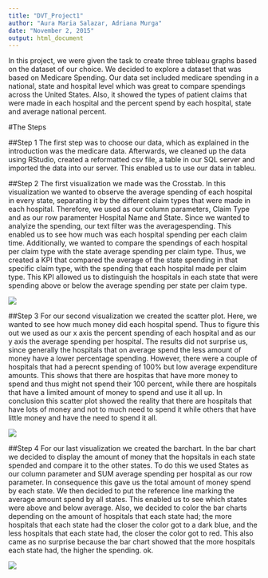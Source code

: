 ```yaml
---
title: "DVT_Project1"
author: "Aura Maria Salazar, Adriana Murga"
date: "November 2, 2015"
output: html_document
---
```

  
In this project, we were given the task to create three tableau graphs based on the dataset of our choice. We decided to explore a dataset that was based on Medicare Spending. Our data set included medicare spending in a national, state and hospital level which was great to compare spendings across the United States. Also, it showed the types of patient claims that were made in each hospital and the percent spend by each hospital, state and average national percent. 

#The Steps

##Step 1
The first step was to choose our data, which as explained in the introduction was the medicare data. Afterwards, we cleaned up the data using RStudio, created a reformatted csv file, a table in our SQL server and imported the data into our server. This enabled us to use our data in tableu. 

##Step 2
The first visualization we made was the Crosstab. In this visualization we wanted to observe the average spending of each hospital in every state, separating it by the different claim types that were made in each hospital. Therefore, we used as our column parameters, Claim Type and as our row paramenter Hospital Name and State. Since we wanted to analyize the spending, our text filter was the averagespending. This enabled us to see how much was each hospital spending per each claim time. Additionally, we wanted to compare the spendings of each hospital per claim type with the state average spending per claim type. Thus, we created a KPI that compared the average of the state spending in that specific claim type, with the spending that each hospital made per claim type.  This KPI allowed us to distinguish the hospitals in each state that were spending above or below the average spending per state per claim type. 




![](./crosstab2.png)


##Step 3
For our second visualization we created the scatter plot. Here, we wanted to see how much money did each hospital spend. Thus to figure this out we used as our x axis the percent spending of each hospital and as our y axis the average spending per hospital. The results did not surprise us, since generally the hospitals that on average spend the less amount of money have a lower percentage spending. However, there were a couple of hospitals that had a perecnt spending of 100% but low average expenditure amounts. This shows that there are hospitas that have more money to spend and thus might not spend their 100 percent, while there are hospitals that have a limited amount of money to spend and use it all up. In conclusion this scatter plot showed the reality that there are hospitals that have lots of money and not to much need to spend it while others that have little money and have the need to spend it all. 

![](./scatterplot.jpg)

##Step 4 
For our last visualization we created the barchart. In the bar chart we decided to display the amount of money that the hopsitals in each state spended and compare it to the other states. To do this we used States as our column parameter and SUM average spending per hospital as our row parameter. In consequence this gave us the total amount of money spend by each state. We then decided to put the reference line marking the average amount spend by all states. This enabled us to see which states were above and below average. Also, we decided to color the bar charts depending on the amount of hospitals that each state had; the more hospitals that each state had the closer the color got to a dark blue, and the less hospitals that each state had, the closer the color got to red. This also came as no surprise because the bar chart showed that the more hospitals each state had, the higher the spending. ok.

![](./barchart.jpg)
